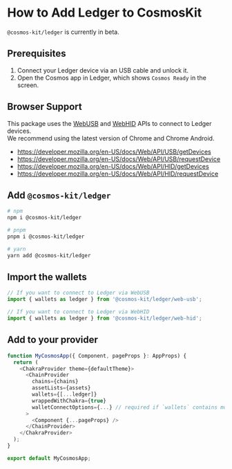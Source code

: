 # How to Add Ledger to CosmosKit

`@cosmos-kit/ledger` is currently in beta.

## Prerequisites
1. Connect your Ledger device via an USB cable and unlock it.  
2. Open the Cosmos app in Ledger, which shows `Cosmos Ready` in the screen.

## Browser Support
This package uses the [WebUSB](https://caniuse.com/webusb) and [WebHID](https://caniuse.com/webhid) APIs to connect to Ledger devices.  
We recommend using the latest version of Chrome and Chrome Android.
* https://developer.mozilla.org/en-US/docs/Web/API/USB/getDevices  
* https://developer.mozilla.org/en-US/docs/Web/API/USB/requestDevice
* https://developer.mozilla.org/en-US/docs/Web/API/HID/getDevices 
* https://developer.mozilla.org/en-US/docs/Web/API/HID/requestDevice

## Add `@cosmos-kit/ledger`

```sh
# npm
npm i @cosmos-kit/ledger  

# pnpm
pnpm i @cosmos-kit/ledger  

# yarn
yarn add @cosmos-kit/ledger  
```

## Import the wallets

```js
// If you want to connect to Ledger via WebUSB
import { wallets as ledger } from '@cosmos-kit/ledger/web-usb';

// If you want to connect to Ledger via WebHID
import { wallets as ledger } from '@cosmos-kit/ledger/web-hid';
```

## Add to your provider

```js
function MyCosmosApp({ Component, pageProps }: AppProps) {
  return (
    <ChakraProvider theme={defaultTheme}>
      <ChainProvider
        chains={chains}
        assetLists={assets}
        wallets={[...ledger]}
        wrappedWithChakra={true}
        walletConnectOptions={...} // required if `wallets` contains mobile wallets
      >
        <Component {...pageProps} />
      </ChainProvider>
    </ChakraProvider>
  );
}

export default MyCosmosApp;
```